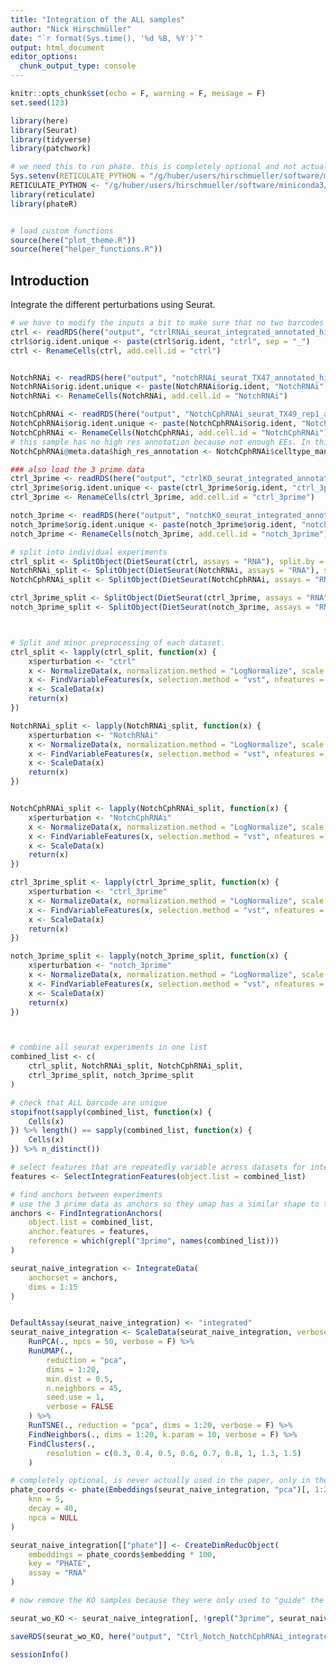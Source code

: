 ```yaml
---
title: "Integration of the ALL samples"
author: "Nick Hirschmüller"
date: "`r format(Sys.time(), '%d %B, %Y')`"
output: html_document
editor_options: 
  chunk_output_type: console
---
```


```r
knitr::opts_chunk$set(echo = F, warning = F, message = F)
set.seed(123)
```


```r
library(here)
library(Seurat)
library(tidyverse)
library(patchwork)

# we need this to run phate. this is completely optional and not actually used in the paper (but in the shiny app)
Sys.setenv(RETICULATE_PYTHON = "/g/huber/users/hirschmueller/software/miniconda3/bin/python")
RETICULATE_PYTHON <- "/g/huber/users/hirschmueller/software/miniconda3/bin/python"
library(reticulate)
library(phateR)


# load custom functions
source(here("plot_theme.R"))
source(here("helper_functions.R"))
```

## Introduction
Integrate the different perturbations using Seurat.

```r
# we have to modify the inputs a bit to make sure that no two barcodes overlap. just adding the orig indent (TX47) might not be enough because we have multiple ones
ctrl <- readRDS(here("output", "ctrlRNAi_seurat_integrated_annotated_high_res_cellcycle.rds"))
ctrl$orig.ident.unique <- paste(ctrl$orig.ident, "ctrl", sep = "_")
ctrl <- RenameCells(ctrl, add.cell.id = "ctrl")


NotchRNAi <- readRDS(here("output", "notchRNAi_seurat_TX47_annotated_high_res_cellcycle.rds"))
NotchRNAi$orig.ident.unique <- paste(NotchRNAi$orig.ident, "NotchRNAi", sep = "_")
NotchRNAi <- RenameCells(NotchRNAi, add.cell.id = "NotchRNAi")

NotchCphRNAi <- readRDS(here("output", "NotchCphRNAi_seurat_TX49_rep1_annotated_cellcycle.rds"))
NotchCphRNAi$orig.ident.unique <- paste(NotchCphRNAi$orig.ident, "NotchCphRNAi", sep = "_")
NotchCphRNAi <- RenameCells(NotchCphRNAi, add.cell.id = "NotchCphRNAi")
# this sample has no high res annotation because not enough EEs. In this case high res annotation is exactly the same as celltype_manual
NotchCphRNAi@meta.data$high_res_annotation <- NotchCphRNAi$celltype_manual

### also load the 3 prime data
ctrl_3prime <- readRDS(here("output", "ctrlKO_seurat_integrated_annotated_high_res_cellcycle_region.rds"))
ctrl_3prime$orig.ident.unique <- paste(ctrl_3prime$orig.ident, "ctrl_3prime", sep = "_")
ctrl_3prime <- RenameCells(ctrl_3prime, add.cell.id = "ctrl_3prime")

notch_3prime <- readRDS(here("output", "notchKO_seurat_integrated_annotated_high_res_cellcycle_region.rds"))
notch_3prime$orig.ident.unique <- paste(notch_3prime$orig.ident, "notch_3prime", sep = "_")
notch_3prime <- RenameCells(notch_3prime, add.cell.id = "notch_3prime")
```


```r
# split into individual experiments
ctrl_split <- SplitObject(DietSeurat(ctrl, assays = "RNA"), split.by = "orig.ident.unique")
NotchRNAi_split <- SplitObject(DietSeurat(NotchRNAi, assays = "RNA"), split.by = "orig.ident.unique") # not really necessary since only one sample anyway
NotchCphRNAi_split <- SplitObject(DietSeurat(NotchCphRNAi, assays = "RNA"), split.by = "orig.ident.unique") # not really necessary since only one sample anyway

ctrl_3prime_split <- SplitObject(DietSeurat(ctrl_3prime, assays = "RNA"), split.by = "orig.ident.unique")
notch_3prime_split <- SplitObject(DietSeurat(notch_3prime, assays = "RNA"), split.by = "orig.ident.unique")



# Split and minor preprocessing of each dataset.
ctrl_split <- lapply(ctrl_split, function(x) {
    x$perturbation <- "ctrl"
    x <- NormalizeData(x, normalization.method = "LogNormalize", scale.factor = 10000)
    x <- FindVariableFeatures(x, selection.method = "vst", nfeatures = 3000)
    x <- ScaleData(x)
    return(x)
})

NotchRNAi_split <- lapply(NotchRNAi_split, function(x) {
    x$perturbation <- "NotchRNAi"
    x <- NormalizeData(x, normalization.method = "LogNormalize", scale.factor = 10000)
    x <- FindVariableFeatures(x, selection.method = "vst", nfeatures = 3000)
    x <- ScaleData(x)
    return(x)
})


NotchCphRNAi_split <- lapply(NotchCphRNAi_split, function(x) {
    x$perturbation <- "NotchCphRNAi"
    x <- NormalizeData(x, normalization.method = "LogNormalize", scale.factor = 10000)
    x <- FindVariableFeatures(x, selection.method = "vst", nfeatures = 3000)
    x <- ScaleData(x)
    return(x)
})

ctrl_3prime_split <- lapply(ctrl_3prime_split, function(x) {
    x$perturbation <- "ctrl_3prime"
    x <- NormalizeData(x, normalization.method = "LogNormalize", scale.factor = 10000)
    x <- FindVariableFeatures(x, selection.method = "vst", nfeatures = 3000)
    x <- ScaleData(x)
    return(x)
})

notch_3prime_split <- lapply(notch_3prime_split, function(x) {
    x$perturbation <- "notch_3prime"
    x <- NormalizeData(x, normalization.method = "LogNormalize", scale.factor = 10000)
    x <- FindVariableFeatures(x, selection.method = "vst", nfeatures = 3000)
    x <- ScaleData(x)
    return(x)
})



# combine all seurat experiments in one list
combined_list <- c(
    ctrl_split, NotchRNAi_split, NotchCphRNAi_split,
    ctrl_3prime_split, notch_3prime_split
)

# check that ALL barcode are unique
stopifnot(sapply(combined_list, function(x) {
    Cells(x)
}) %>% length() == sapply(combined_list, function(x) {
    Cells(x)
}) %>% n_distinct())

# select features that are repeatedly variable across datasets for integration
features <- SelectIntegrationFeatures(object.list = combined_list)

# find anchors between experiments
# use the 3 prime data as anchors so they umap has a similar shape to the KO UMAP
anchors <- FindIntegrationAnchors(
    object.list = combined_list,
    anchor.features = features,
    reference = which(grepl("3prime", names(combined_list)))
)

seurat_naive_integration <- IntegrateData(
    anchorset = anchors,
    dims = 1:15
)


DefaultAssay(seurat_naive_integration) <- "integrated"
seurat_naive_integration <- ScaleData(seurat_naive_integration, verbose = F) %>%
    RunPCA(., npcs = 50, verbose = F) %>%
    RunUMAP(.,
        reduction = "pca",
        dims = 1:20,
        min.dist = 0.5,
        n.neighbors = 45,
        seed.use = 1,
        verbose = FALSE
    ) %>%
    RunTSNE(., reduction = "pca", dims = 1:20, verbose = F) %>%
    FindNeighbors(., dims = 1:20, k.param = 10, verbose = F) %>%
    FindClusters(.,
        resolution = c(0.3, 0.4, 0.5, 0.6, 0.7, 0.8, 1, 1.3, 1.5)
    )

# completely optional, is never actually used in the paper, only in the shiny app.
phate_coords <- phate(Embeddings(seurat_naive_integration, "pca")[, 1:20],
    knn = 5,
    decay = 40,
    npca = NULL
)

seurat_naive_integration[["phate"]] <- CreateDimReducObject(
    embeddings = phate_coords$embedding * 100,
    key = "PHATE",
    assay = "RNA"
)

# now remove the KO samples because they were only used to "guide" the integration.

seurat_wo_KO <- seurat_naive_integration[, !grepl("3prime", seurat_naive_integration$orig.ident.unique)]

saveRDS(seurat_wo_KO, here("output", "Ctrl_Notch_NotchCphRNAi_integrated.rds"))
```

```r
sessionInfo()
```








